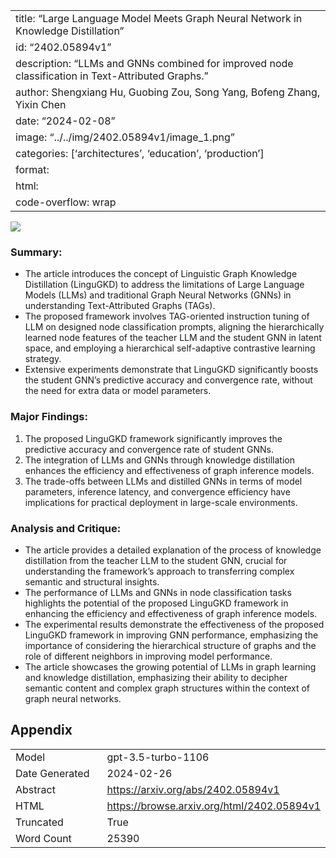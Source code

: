 
---
title: "Large Language Model Meets Graph Neural Network in Knowledge Distillation"
id: "2402.05894v1"
description: "LLMs and GNNs combined for improved node classification in Text-Attributed Graphs."
author: Shengxiang Hu, Guobing Zou, Song Yang, Bofeng Zhang, Yixin Chen
date: "2024-02-08"
image: "../../img/2402.05894v1/image_1.png"
categories: ['architectures', 'education', 'production']
format:
  html:
    code-overflow: wrap
---

![](../../img/2402.05894v1/image_1.png)

### Summary:
- The article introduces the concept of Linguistic Graph Knowledge Distillation (LinguGKD) to address the limitations of Large Language Models (LLMs) and traditional Graph Neural Networks (GNNs) in understanding Text-Attributed Graphs (TAGs).
- The proposed framework involves TAG-oriented instruction tuning of LLM on designed node classification prompts, aligning the hierarchically learned node features of the teacher LLM and the student GNN in latent space, and employing a hierarchical self-adaptive contrastive learning strategy.
- Extensive experiments demonstrate that LinguGKD significantly boosts the student GNN’s predictive accuracy and convergence rate, without the need for extra data or model parameters.

### Major Findings:
1. The proposed LinguGKD framework significantly improves the predictive accuracy and convergence rate of student GNNs.
2. The integration of LLMs and GNNs through knowledge distillation enhances the efficiency and effectiveness of graph inference models.
3. The trade-offs between LLMs and distilled GNNs in terms of model parameters, inference latency, and convergence efficiency have implications for practical deployment in large-scale environments.

### Analysis and Critique:
- The article provides a detailed explanation of the process of knowledge distillation from the teacher LLM to the student GNN, crucial for understanding the framework's approach to transferring complex semantic and structural insights.
- The performance of LLMs and GNNs in node classification tasks highlights the potential of the proposed LinguGKD framework in enhancing the efficiency and effectiveness of graph inference models.
- The experimental results demonstrate the effectiveness of the proposed LinguGKD framework in improving GNN performance, emphasizing the importance of considering the hierarchical structure of graphs and the role of different neighbors in improving model performance.
- The article showcases the growing potential of LLMs in graph learning and knowledge distillation, emphasizing their ability to decipher semantic content and complex graph structures within the context of graph neural networks.

## Appendix

|          |          |
|----------|----------|
| Model     | gpt-3.5-turbo-1106       |
| Date Generated     | 2024-02-26       |
| Abstract | [https://arxiv.org/abs/2402.05894v1](https://arxiv.org/abs/2402.05894v1)        |
| HTML     | [https://browse.arxiv.org/html/2402.05894v1](https://browse.arxiv.org/html/2402.05894v1)       |
| Truncated       | True       |
| Word Count       | 25390       |